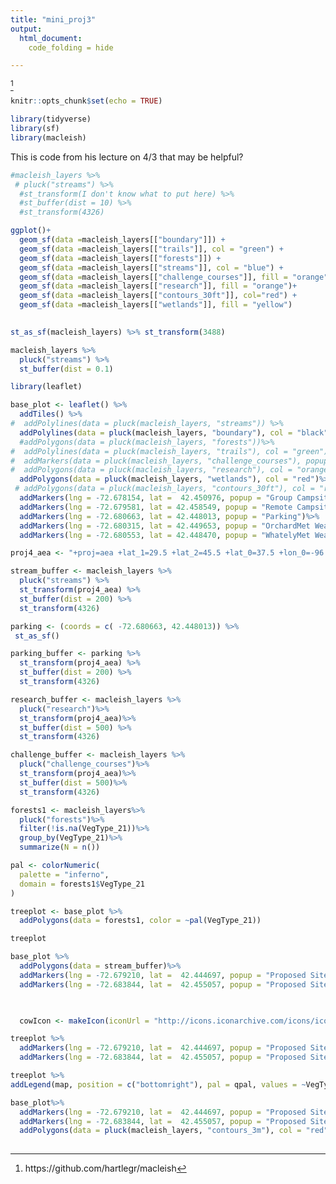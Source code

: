 ```yaml
---
title: "mini_proj3"
output: 
  html_document:
    code_folding = hide

---
```


^[https://github.com/hartlegr/macleish]


```r
knitr::opts_chunk$set(echo = TRUE)
```

```r
library(tidyverse)
library(sf)
library(macleish)

```

This is code from his lecture on 4/3 that may be helpful?
```r


#macleish_layers %>%
 # pluck("streams") %>%
  #st_transform(I don't know what to put here) %>%
  #st_buffer(dist = 10) %>%
  #st_transform(4326)
```

```r
ggplot()+
  geom_sf(data =macleish_layers[["boundary"]]) +
  geom_sf(data =macleish_layers[["trails"]], col = "green") +
  geom_sf(data =macleish_layers[["forests"]]) +
  geom_sf(data =macleish_layers[["streams"]], col = "blue") + 
  geom_sf(data =macleish_layers[["challenge_courses"]], fill = "orange") + 
  geom_sf(data =macleish_layers[["research"]], fill = "orange")+
  geom_sf(data =macleish_layers[["contours_30ft"]], col="red") + 
  geom_sf(data =macleish_layers[["wetlands"]], fill = "yellow") 
  
```


```r


st_as_sf(macleish_layers) %>% st_transform(3488)

macleish_layers %>%
  pluck("streams") %>%
  st_buffer(dist = 0.1)
```


```r
library(leaflet)

base_plot <- leaflet() %>%
  addTiles() %>%
#  addPolylines(data = pluck(macleish_layers, "streams")) %>%
  addPolylines(data = pluck(macleish_layers, "boundary"), col = "black")%>%
  #addPolygons(data = pluck(macleish_layers, "forests"))%>%
#  addPolylines(data = pluck(macleish_layers, "trails"), col = "green")%>%
#  addMarkers(data = pluck(macleish_layers, "challenge_courses"), popup = ~cmt)%>%
#  addPolygons(data = pluck(macleish_layers, "research"), col = "orange")%>%
  addPolygons(data = pluck(macleish_layers, "wetlands"), col = "red")%>%
 # addPolygons(data = pluck(macleish_layers, "contours_30ft"), col = "red")%>%
  addMarkers(lng = -72.678154, lat =  42.450976, popup = "Group Campsite") %>%
  addMarkers(lng = -72.679581, lat = 42.458549, popup = "Remote Campsite") %>%
  addMarkers(lng = -72.680663, lat = 42.448013, popup = "Parking")%>%
  addMarkers(lng = -72.680315, lat = 42.449653, popup = "OrchardMet Weather Station")%>%
  addMarkers(lng = -72.680553, lat = 42.448470, popup = "WhatelyMet Weather Station")

```

```r
proj4_aea <- "+proj=aea +lat_1=29.5 +lat_2=45.5 +lat_0=37.5 +lon_0=-96 +x_0=0 +y_0=0 +ellps=GRS80 +datum=NAD83 +units=m +no_defs"


```

```r
stream_buffer <- macleish_layers %>%
  pluck("streams") %>%
  st_transform(proj4_aea) %>%
  st_buffer(dist = 200) %>%
  st_transform(4326)

```




```r
parking <- (coords = c( -72.680663, 42.448013)) %>%
 st_as_sf()
```


```r
parking_buffer <- parking %>%
  st_transform(proj4_aea) %>%
  st_buffer(dist = 200) %>%
  st_transform(4326)
```

```r
research_buffer <- macleish_layers %>%
  pluck("research")%>%
  st_transform(proj4_aea)%>%
  st_buffer(dist = 500) %>%
  st_transform(4326)
```

```r
challenge_buffer <- macleish_layers %>% 
  pluck("challenge_courses")%>%
  st_transform(proj4_aea)%>%
  st_buffer(dist = 500)%>%
  st_transform(4326)
```

```r
forests1 <- macleish_layers%>%
  pluck("forests")%>%
  filter(!is.na(VegType_21))%>%
  group_by(VegType_21)%>%
  summarize(N = n())

```

```r
pal <- colorNumeric(
  palette = "inferno", 
  domain = forests1$VegType_21
)
```

```r
treeplot <- base_plot %>%
  addPolygons(data = forests1, color = ~pal(VegType_21))

treeplot
```


```r
base_plot %>%
  addPolygons(data = stream_buffer)%>%
  addMarkers(lng = -72.679210, lat =  42.444697, popup = "Proposed Site 1", col = "red")%>%
  addMarkers(lng = -72.683844, lat =  42.455057, popup = "Proposed Site 2", col = "red")

 

```

```r
  cowIcon <- makeIcon(iconUrl = "http://icons.iconarchive.com/icons/iconsmind/outline/128/Cow-icon.png", iconWidth = 20, iconHeight = 30)
```


```r
treeplot %>%
  addMarkers(lng = -72.679210, lat =  42.444697, popup = "Proposed Site 1", icon = cowIcon)%>%
  addMarkers(lng = -72.683844, lat =  42.455057, popup = "Proposed Site 2")

```


```r
treeplot %>%
addLegend(map, position = c("bottomright"), pal = qpal, values = ~VegType_21, opacity = 1)
```


```r
base_plot%>%
  addMarkers(lng = -72.679210, lat =  42.444697, popup = "Proposed Site 1")%>%
  addMarkers(lng = -72.683844, lat =  42.455057, popup = "Proposed Site 2")%>%
  addPolygons(data = pluck(macleish_layers, "contours_3m"), col = "red")
  

```